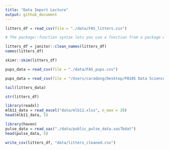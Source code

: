 ```yaml
---
title: "Data Import Lecture"
output: github_document
---
```


```r
litters_df = read_csv(file = "./data/FAS_litters.csv")
```

```r
# The package::function syntax lets you use a function from a package without loading the whole library.

litters_df = janitor::clean_names(litters_df)
names(litters_df)
```

```r
skimr::skim(litters_df)
```
```r
pups_data = read_csv(file = "./data/FAS_pups.csv")
```
```r
pups_data = read_csv(file = "/Users/caradong/Desktop/P8105 Data Science/data_wrangling_i/data/FAS_pups.csv")
```

```r
tail(litters_data)
```

```r
str(litters_df)
```
```r
library(readxl)
mlb11_data = read_excel("data/mlb11.xlsx", n_max = 20)
head(mlb11_data, 5)
```

```r
library(haven)
pulse_data = read_sas("./data/public_pulse_data.sas7bdat")
head(pulse_data, 5)
```
```r
write_csv(litters_df, "data/litters_cleaned.csv")
```

